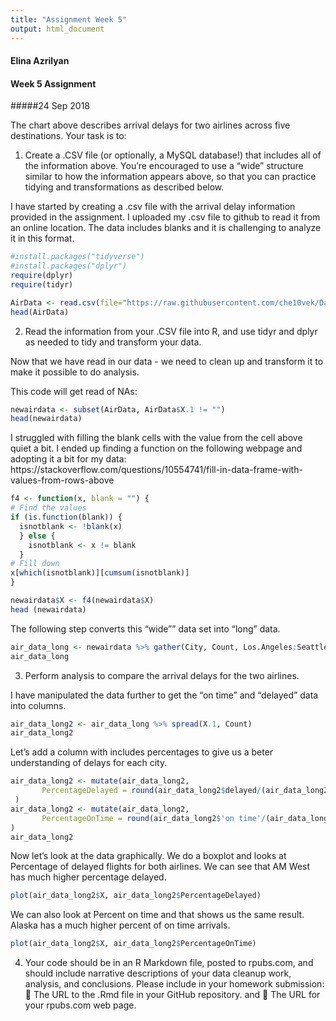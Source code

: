```yaml
---
title: "Assignment Week 5"
output: html_document
---
```

#### Elina Azrilyan
#### Week 5 Assignment
#####24 Sep 2018

The chart above describes arrival delays for two airlines across five destinations. Your task is to:

(1) Create a .CSV file (or optionally, a MySQL database!) that includes all of the information above. You’re encouraged to use a “wide” structure similar to how the information appears above, so that you can practice tidying and transformations as described below.

I have started by creating a .csv file with the arrival delay information provided in the assignment. I uploaded my .csv file to github to read it from an online location. The data includes blanks and it is challenging to analyze it in this format. 

```r
#install.packages("tidyverse")
#install.packages("dplyr")
require(dplyr)
require(tidyr)

AirData <- read.csv(file="https://raw.githubusercontent.com/che10vek/Data-607-Assignments/master/Assignment%205%20Data.csv", header=TRUE, sep=",")
head(AirData)
```

(2) Read the information from your .CSV file into R, and use tidyr and dplyr as needed to tidy and transform your data.

Now that we have read in our data - we need to clean up and transform it to make it possible to do analysis. 

This code will get read of NAs:
```r
newairdata <- subset(AirData, AirData$X.1 != "") 
head(newairdata)
```

I struggled with filling the blank cells with the value from the cell above quiet a bit. I ended up finding a function on the following webpage and adopting it a bit for my data: https://stackoverflow.com/questions/10554741/fill-in-data-frame-with-values-from-rows-above 

```r
f4 <- function(x, blank = "") {
# Find the values
if (is.function(blank)) {
  isnotblank <- !blank(x)
  } else {
    isnotblank <- x != blank
  }
# Fill down
x[which(isnotblank)][cumsum(isnotblank)]
}

newairdata$X <- f4(newairdata$X)
head (newairdata)
```

The following step converts this "wide"" data set into "long" data.
```r
air_data_long <- newairdata %>% gather(City, Count, Los.Angeles:Seattle)
air_data_long
```

(3) Perform analysis to compare the arrival delays for the two airlines.

I have manipulated the data further to get the "on time" and "delayed" data into columns.

```r
air_data_long2 <- air_data_long %>% spread(X.1, Count)
air_data_long2
```

Let's add a column with includes percentages to give us a beter understanding of delays for each city.

```r
air_data_long2 <- mutate(air_data_long2,
       PercentageDelayed = round(air_data_long2$delayed/(air_data_long2$delayed + air_data_long2$'on time')*100,2)
 )
air_data_long2 <- mutate(air_data_long2,
       PercentageOnTime = round(air_data_long2$'on time'/(air_data_long2$delayed+air_data_long2$'on time')*100,2)
)
air_data_long2
```

Now let's look at the data graphically. We do a boxplot and looks at Percentage of delayed flights for both airlines. We can see that AM West has much higher percentage delayed.

```r
plot(air_data_long2$X, air_data_long2$PercentageDelayed)
```

We can also look at Percent on time and that shows us the same result. Alaska has a much higher percent of on time arrivals. 

```r
plot(air_data_long2$X, air_data_long2$PercentageOnTime)
```

(4) Your code should be in an R Markdown file, posted to rpubs.com, and should include narrative descriptions of your data cleanup work, analysis, and conclusions. Please include in your homework submission:
 The URL to the .Rmd file in your GitHub repository. and
 The URL for your rpubs.com web page.
